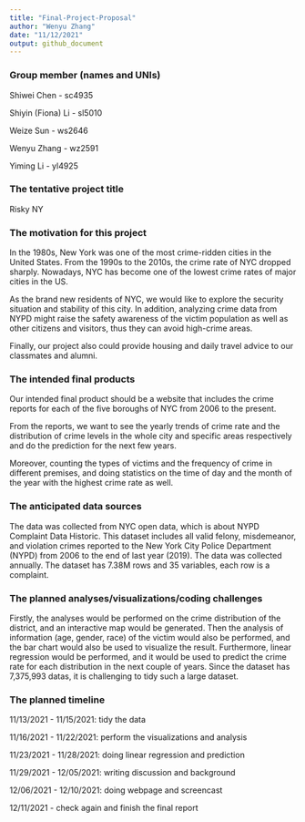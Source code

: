 ```yaml
---
title: "Final-Project-Proposal"
author: "Wenyu Zhang"
date: "11/12/2021"
output: github_document
---
```


### Group member (names and UNIs)
Shiwei Chen - sc4935

Shiyin (Fiona) Li - sl5010

Weize Sun - ws2646

Wenyu Zhang - wz2591

Yiming Li - yl4925

### The tentative project title

Risky NY

### The motivation for this project
In the 1980s, New York was one of the most crime-ridden cities in the United States. From the 1990s to the 2010s, the crime rate of NYC dropped sharply. Nowadays, NYC has become one of the lowest crime rates of major cities in the US.

As the brand new residents of NYC, we would like to explore the security situation and stability of this city. In addition, analyzing crime data from NYPD might raise the safety awareness of the victim population as well as other citizens and visitors, thus they can avoid high-crime areas.

Finally, our project also could provide housing and daily travel advice to our classmates and alumni.

### The intended final products
Our intended final product should be a website that includes the crime reports for each of the five boroughs of NYC from 2006 to the present. 

From the reports, we want to see the yearly trends of crime rate and the distribution of crime levels in the whole city and specific areas respectively and do the prediction for the next few years.

Moreover, counting the types of victims and the frequency of crime in different premises, and doing statistics on the time of day and the month of the year with the highest crime rate as well.

### The anticipated data sources
The data was collected from NYC open data, which is about NYPD Complaint Data Historic. This dataset includes all valid felony, misdemeanor, and violation crimes reported to the New York City Police Department (NYPD) from 2006 to the end of last year (2019). The data was collected annually. The dataset has 7.38M rows and 35 variables, each row is a complaint.

### The planned analyses/visualizations/coding challenges
Firstly, the analyses would be performed on the crime distribution of the district, and an interactive map would be generated. Then the analysis of information (age, gender, race) of the victim would also be performed, and the bar chart would also be used to visualize the result. Furthermore, linear regression would be performed, and it would be used to predict the crime rate for each distribution in the next couple of years. Since the dataset has 7,375,993 datas, it is challenging to tidy such a large dataset. 

### The planned timeline
11/13/2021 - 11/15/2021: tidy the data

11/16/2021 - 11/22/2021: perform the visualizations and analysis

11/23/2021 - 11/28/2021: doing linear regression and prediction

11/29/2021 - 12/05/2021: writing discussion and background

12/06/2021 - 12/10/2021: doing webpage and screencast

12/11/2021 - check again and finish the final report



